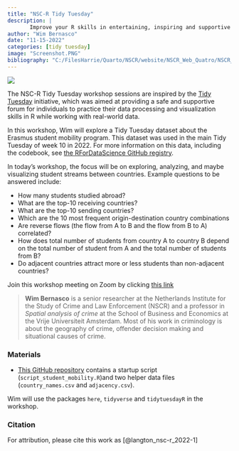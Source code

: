 ```yaml
---
title: "NSC-R Tidy Tuesday"
description: |
       Improve your R skills in entertaining, inspiring and supportive sessions moderated by your own colleagues.
author: "Wim Bernasco"
date: "11-15-2022"
categories: [tidy tuesday]
image: "Screenshot.PNG"
bibliography: "C:/FilesHarrie/Quarto/NSCR/website/NSCR_Web_Quatro/NSCR_Blog_Quarto/references/references.bib"
---
```


![](Screenshot.PNG)

The NSC-R Tidy Tuesday workshop sessions are inspired by the [Tidy Tuesday](https://www.tidytuesday.com/) initiative, which was aimed at providing a safe and supportive forum for individuals to practice their data processing and visualization skills in R while working with real-world data.

In this workshop, Wim will explore a Tidy Tuesday dataset about the Erasmus student mobility program. This dataset was used in the main Tidy Tuesday of week 10 in 2022. For more information on this data, including the codebook, see [the RForDataScience GitHub registry](https://github.com/rfordatascience/tidytuesday/blob/master/data/2022/2022-03-08/readme.md).

In today's workshop, the focus will be on exploring, analyzing, and maybe visualizing student streams between countries. Example questions to be answered include:

-   How many students studied abroad?
-   What are the top-10 receiving countries?
-   What are the top-10 sending countries?
-   Which are the 10 most frequent origin-destination country combinations
-   Are reverse flows (the flow from A to B and the flow from B to A) correlated?
-   How does total number of students from country A to country B depend on the total number of student from A and the total number of students from B?
-   Do adjacent countries attract more or less students than non-adjacent countries?

Join this workshop meeting on Zoom by clicking [this link](https://us02web.zoom.us/j/88577136907?pwd=bmVIVjJ5RElCNG9FM3BBazdBS1U4dz09)

> **Wim Bernasco** is a senior researcher at the Netherlands Institute for the Study of Crime and Law Enforcement (NSCR) and a professor in *Spatial analysis of crime* at the School of Business and Economics at the Vrije Universiteit Amsterdam. Most of his work in criminology is about the geography of crime, offender decision making and situational causes of crime.

### Materials

-   [This GitHub repository](https://github.com/bernasco/NSC-R_tidy_tuesday_20221115) contains a startup script (`script_student_mobility.R`)and two helper data files (`country_names.csv` and `adjacency.csv`).

Wim will use the packages `here`, `tidyverse` and `tidytuesdayR` in the workshop.

### Citation

For attribution, please cite this work as [@langton_nsc-r_2022-1]